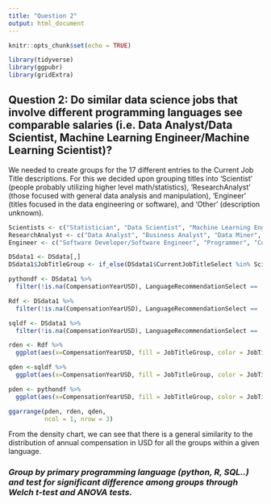 ```yaml
---
title: "Question 2"
output: html_document
---
```


```r
knitr::opts_chunk$set(echo = TRUE)

library(tidyverse)
library(ggpubr)
library(gridExtra)
```

## **Question 2: Do similar data science jobs that involve different programming languages see comparable salaries (i.e. Data Analyst/Data Scientist, Machine Learning Engineer/Machine Learning Scientist)?**

We needed to create groups for the 17 different entries to the Current Job Title descriptions. For this we decided upon grouping titles into 'Scientist' (people probably utilizing higher level math/statistics), 'ResearchAnalyst' (those focused with general data analysis and manipulation), 'Engineer' (titles focused in the data engineering or software), and 'Other' (description unknown).

```r

Scientists <- c("Statistician", "Data Scientist", "Machine Learning Engineer", "Predictive Modeler", "Scientist/Researcher")
ResearchAnalyst <- c("Data Analyst", "Business Analyst", "Data Miner", "Researcher")
Engineer <- c("Software Developer/Software Engineer", "Programmer", "Computer Scientist", "Operations Research Practitioner", "Engineer", "DBA/Database Engineer")

DSdata1 <- DSdata[,] 
DSdata1$JobTitleGroup <- if_else(DSdata1$CurrentJobTitleSelect %in% Scientists, "Scientist", if_else(DSdata1$CurrentJobTitleSelect %in% ResearchAnalyst,'ResearchAnalyst',if_else(DSdata1$CurrentJobTitleSelect %in% Engineer, 'Engineer', 'Other'))) 

```

```r

pythondf <- DSdata1 %>%
  filter(!is.na(CompensationYearUSD), LanguageRecommendationSelect == 'Python')

Rdf <- DSdata1 %>%
  filter(!is.na(CompensationYearUSD), LanguageRecommendationSelect == 'R')

sqldf <- DSdata1 %>%
  filter(!is.na(CompensationYearUSD), LanguageRecommendationSelect == 'SQL')

```

```r

rden <- Rdf %>%
  ggplot(aes(x=CompensationYearUSD, fill = JobTitleGroup, color = JobTitleGroup))+ geom_density(alpha = .3) + scale_x_log10() + ggtitle('R') 

qden <-sqldf %>%
  ggplot(aes(x=CompensationYearUSD, fill = JobTitleGroup, color = JobTitleGroup))+ geom_density(alpha = .3) + scale_x_log10() + ggtitle('SQL') 

pden <- pythondf %>%
  ggplot(aes(x=CompensationYearUSD, fill = JobTitleGroup, color = JobTitleGroup))+ geom_density(alpha = .3) + scale_x_log10() + ggtitle("Python")

ggarrange(pden, rden, qden,
          ncol = 1, nrow = 3)
```

From the density chart, we can see that there is a general similarity to the distribution of annual compensation in USD for all the groups within a given language.

### *Group by primary programming language (python, R, SQL..) and test for significant difference among groups through Welch t-test and ANOVA tests. *
